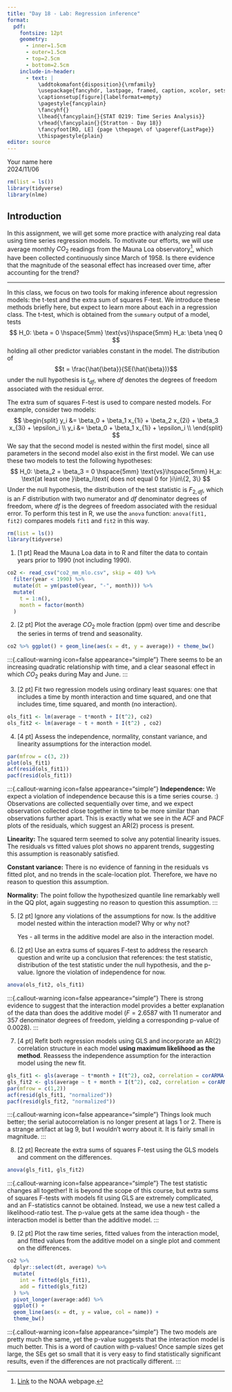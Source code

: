 ```yaml
---
title: "Day 18 - Lab: Regression inference"
format:
  pdf:
    fontsize: 12pt
    geometry:
      - inner=1.5cm
      - outer=1.5cm
      - top=2.5cm
      - bottom=2.5cm
    include-in-header:
      - text: |
          \addtokomafont{disposition}{\rmfamily}
          \usepackage{fancyhdr, lastpage, framed, caption, xcolor, setspace}
          \captionsetup[figure]{labelformat=empty}
          \pagestyle{fancyplain}
          \fancyhf{}
          \lhead{\fancyplain{}{STAT 0219: Time Series Analysis}}
          \rhead{\fancyplain{}{Stratton - Day 18}}
          \fancyfoot[RO, LE] {page \thepage\ of \pageref{LastPage}}
          \thispagestyle{plain}
editor: source
---
```

\vspace{-3in}
\textbf{Name:} Your name here  
\textbf{Due:} 2024/11/06  
\vspace{1.5in}


```r
rm(list = ls())
library(tidyverse)
library(nlme)
```

## Introduction

In this assignment, we will get some more practice with analyzing real data using time series regression models. To motivate our efforts, we will use average monthly $CO_2$ readings from the Mauna Loa observatory[^1], which have been collected continuously since March of 1958. Is there evidence that the magnitude of the seasonal effect has increased over time, after accounting for the trend?

[^1]: [Link](https://gml.noaa.gov/ccgg/trends/data.html) to the NOAA webpage. 

***

\newpage

:::{.callout-note title="Regression inference"}
In this class, we focus on two tools for making inference about regression models: the t-test and the extra sum of squares F-test. We introduce these methods briefly here, but expect to learn more about each in a regression class. The t-test, which is obtained from the `summary` output of a model, tests
$$
H_0: \beta = 0 \hspace{5mm} \text{vs}\hspace{5mm} H_a: \beta \neq 0
$$
holding all other predictor variables constant in the model. The distribution of $$t = \frac{\hat{\beta}}{SE(\hat{\beta})}$$ under the null hypothesis is $t_{df}$, where $df$ denotes the degrees of freedom associated with the residual error. 

\vspace{.125in}

The extra sum of squares F-test is used to compare nested models. For example, consider two models:
$$
\begin{split}
y_i &= \beta_0 + \beta_1 x_{1i} + \beta_2 x_{2i} + \beta_3 x_{3i} + \epsilon_i \\
y_i &= \beta_0 + \beta_1 x_{1i} + \epsilon_i \\
\end{split}
$$
We say that the second model is nested within the first model, since all parameters in the second model also exist in the first model. We can use these two models to test the following hypotheses:
$$
H_0: \beta_2 = \beta_3 = 0 \hspace{5mm} \text{vs}\hspace{5mm} H_a: \text{at least one }\beta_i\text{ does not equal 0 for }i\in\{2, 3\}
$$
Under the null hypothesis, the distribution of the test statistic is $F_{2,df}$, which is an $F$ distribution with two numerator and $df$ denominator degrees of freedom, where $df$ is the degrees of freedom associated with the residual error. To perform this test in R, we use the `anova` function: `anova(fit1, fit2)` compares models `fit1` and `fit2` in this way. 
:::

\newpage

```r
rm(list = ls())
library(tidyverse)
```

1. [1 pt] Read the Mauna Loa data in to R and filter the data to contain years prior to 1990 (not including 1990). 

```r
co2 <- read_csv("co2_mm_mlo.csv", skip = 40) %>%
  filter(year < 1990) %>%
  mutate(dt = ym(paste0(year, "-", month))) %>%
  mutate(
    t = 1:n(),
    month = factor(month)
  )
```

2. [2 pt] Plot the average $CO_2$ mole fraction (ppm) over time and describe the series in terms of trend and seasonality. 

```r
co2 %>% ggplot() + geom_line(aes(x = dt, y = average)) + theme_bw()
```

   :::{.callout-warning icon=false appearance="simple"}
   There seems to be an increasing quadratic relationship with time, and a clear seasonal effect in which $CO_2$ peaks during May and June. 
   :::

3. [2 pt] Fit two regression models using ordinary least squares: one that includes a time by month interaction and time squared, and one that includes time, time squared, and month (no interaction).

```r
ols_fit1 <- lm(average ~ t*month + I(t^2), co2)
ols_fit2 <- lm(average ~ t + month + I(t^2) , co2)
```

\newpage

4. [4 pt] Assess the independence, normality, constant variance, and linearity assumptions for the interaction model. 

```r
par(mfrow = c(3, 2))
plot(ols_fit1)
acf(resid(ols_fit1))
pacf(resid(ols_fit1))
```

   :::{.callout-warning icon=false appearance="simple"}
   **Independence:** We expect a violation of independence because this is a time series course. :) Observations are collected sequentially over time, and we expect observation collected close together in time to be more similar than observations further apart. This is exactly what we see in the ACF and PACF plots of the residuals, which suggest an AR(2) process is present. 
    
   **Linearity:** The squared term seemed to solve any potential linearity issues. The residuals vs fitted values plot shows no apparent trends, suggesting this assumption is reasonably satisfied. 
    
   **Constant variance:** There is no evidence of fanning in the residuals vs fitted plot, and no trends in the scale-location plot. Therefore, we have no reason to question this assumption. 
    
   **Normality:** The point follow the hypothesized quantile line remarkably well in the QQ plot, again suggesting no reason to question this assumption. 
   :::

5. [2 pt] Ignore any violations of the assumptions for now. Is the additive model nested within the interaction model? Why or why not?

   :::{.callout-warning icon=false appearance="simple"}
   Yes - all terms in the additive model are also in the interaction model. 
   :::

6. [2 pt] Use an extra sums of squares F-test to address the research question and write up a conclusion that references: the test statistic, distribution of the test statistic under the null hypothesis, and the p-value. Ignore the violation of independence for now. 
```r
anova(ols_fit2, ols_fit1)
```

   :::{.callout-warning icon=false appearance="simple"}
   There is strong evidence to suggest that the interaction model provides a better explanation of the data than does the additive model ($F = 2.6587$ with 11 numerator and 357 denominator degrees of freedom, yielding a corresponding p-value of 0.0028). 
   :::

7. [4 pt] Refit both regression models using GLS and incorporate an AR(2) correlation structure in each model **using maximum likelihood as the method**. Reassess the independence assumption for the interaction model using the new fit. 

```r
gls_fit1 <- gls(average ~ t*month + I(t^2), co2, correlation = corARMA(p=2), method = "ML")
gls_fit2 <- gls(average ~ t + month + I(t^2), co2, correlation = corARMA(p=2), method = "ML")
par(mfrow = c(1,2))
acf(resid(gls_fit1, "normalized"))
pacf(resid(gls_fit2, "normalized"))
```

   :::{.callout-warning icon=false appearance="simple"}
   Things look much better; the serial autocorrelation is no longer present at lags 1 or 2. There is a strange artifact at lag 9, but I wouldn't worry about it. It is fairly small in magnitude. 
   :::
   
8. [2 pt] Recreate the extra sums of squares F-test using the GLS models and comment on the differences.

```r
anova(gls_fit1, gls_fit2)
```
   
   :::{.callout-warning icon=false appearance="simple"}
   The test statistic changes all together! It is beyond the scope of this course, but extra sums of squares F-tests with models fit using GLS are extremely complicated, and an F-statistics cannot be obtained. Instead, we use a new test called a likelihood-ratio test. The p-value gets at the same idea though - the interaction model is better than the additive model. 
   :::
   
9. [2 pt] Plot the raw time series, fitted values from the interaction model, and fitted values from the additive model on a single plot and comment on the differences. 

```r
co2 %>%
  dplyr::select(dt, average) %>%
  mutate(
    int = fitted(gls_fit1),
    add = fitted(gls_fit2)
  ) %>%
  pivot_longer(average:add) %>%
  ggplot() + 
  geom_line(aes(x = dt, y = value, col = name)) +
  theme_bw()
```

   :::{.callout-warning icon=false appearance="simple"}
   The two models are pretty much the same, yet the p-value suggests that the interaction model is much better. This is a word of caution with p-values! Once sample sizes get large, the SEs get so small that it is very easy to find statistically significant results, even if the differences are not practically different. 
   :::

